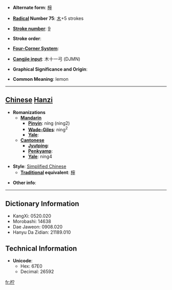 * '''Alternate form''': [[檸]]

* '''[[Wiktionary:Chinese radical index| Radical]] Number 75''': [[Wiktionary:Chinese radical index 木|木]]+5 strokes

* '''[[Wiktionary:Chinese total strokes index|Stroke number]]''': [[Wiktionary:Chinese total strokes index 9|9]]

* '''Stroke order''': 

* '''[[Wiktionary:Chinese four corner index|Four-Corner System]]''': 

* '''[[Wiktionary:Chinese Cangjie index|Cangjie input]]''': 木十一弓 (DJMN)

* '''Graphical Significance and Origin''': 

* '''Common Meaning''': lemon

----

== [[Chinese]] [[Hanzi]] ==

* '''Romanizations'''
** '''[[Mandarin]]'''
*** '''[[Pinyin]]''': níng (ning2)
*** '''[[Wade-Giles]]''': ning<sup>2</sup>
*** '''[[Yale]]''': 
** '''[[Cantonese]]'''
*** '''[[Jyutping]]''':
*** '''[[Penkyamp]]''': 
*** '''[[Yale]]''': ning4

* '''Style''': [[Simplified Chinese]] 
** '''[[Traditional Chinese|Traditional]] equivalent''': [[檸]]

* '''Other info''': 

----

== Dictionary Information ==

* KangXi: 0520.020
* Morobashi: 14638
* Dae Jaweon: 0908.020
* Hanyu Da Zidian: 21189.010

== Technical Information ==

* '''Unicode''':
** Hex: 67E0
** Decimal: 26592

[[fr:柠]]